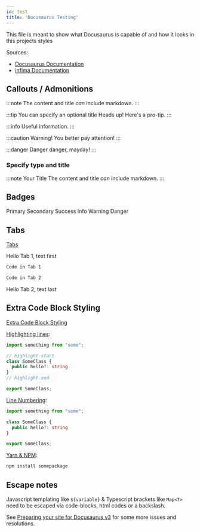 ```yaml
---
id: test
title: 'Docusaurus Testing'
---
```


This file is meant to show what Docusaurus is capable of and how it looks in this projects styles

Sources:

- [Docusaurus Documentation](https://docusaurus.io/docs/)
- [infima Documentation](https://infima.dev/docs/getting-started/introduction)

## Callouts / Admonitions

:::note
The content and title *can* include markdown.
:::

:::tip You can specify an optional title
Heads up! Here's a pro-tip.
:::

:::info
Useful information.
:::

:::caution
Warning! You better pay attention!
:::

:::danger
Danger danger, mayday!
:::

### Specify type and title

:::note Your Title
The content and title *can* include markdown.
:::

## Badges

<span class="badge badge--primary">Primary</span>
<span class="badge badge--secondary">Secondary</span>
<span class="badge badge--success">Success</span>
<span class="badge badge--info">Info</span>
<span class="badge badge--warning">Warning</span>
<span class="badge badge--danger">Danger</span>

## Tabs

[Tabs](https://docusaurus.io/docs/markdown-features/tabs)

<!--MDX Import section-->


<!--END MDX Import section-->

<Tabs groupId="test-tabs">
  <TabItem value="tab1" label="Tab 1" default>

Hello Tab 1, text first

```txt
Code in Tab 1
```

  </TabItem>
  <TabItem value="tab2" label="Tab 2">

```txt
Code in Tab 2
```

Hello Tab 2, text last

  </TabItem>
</Tabs>

## Extra Code Block Styling

[Extra Code Block Styling](https://docusaurus.io/docs/markdown-features/code-blocks)

[Highlighting lines](https://docusaurus.io/docs/markdown-features/code-blocks#line-highlighting):

```ts
import something from "some";

// highlight-start
class SomeClass {
  public hello?: string
}
// highlight-end

export SomeClass;
```

[Line Numbering](https://docusaurus.io/docs/markdown-features/code-blocks#line-numbering):

```ts showLineNumbers
import something from "some";

class SomeClass {
  public hello?: string
}

export SomeClass;
```

[Yarn & NPM](https://docusaurus.io/docs/markdown-features/code-blocks#npm2yarn-remark-plugin):

```bash npm2yarn
npm install somepackage
```

## Escape notes

Javascript templating like `${variable}` & Typescript brackets like `Map<T>` need to be escaped via code-blocks, html codes or a backslash.

See [Preparing your site for Docusaurus v3](https://docusaurus.io/blog/preparing-your-site-for-docusaurus-v3#common-mdx-problems) for some more issues and resolutions.
